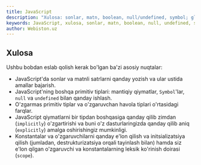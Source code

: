 ```yaml
---
title: JavaScript
description: "Xulosa: sonlar, matn, boolean, null/undefined, symbol; global obyekt; o'zgarmas primitivlar va o'zgaruvchan obyektlar; tip konversiyalari; let/const/var va destrukturizatsiya."
keywords: JavaScript, xulosa, sonlar, matn, boolean, null, undefined, symbol, global object, immutable, mutable, type conversion, let, const, var, destructuring
author: Webiston.uz
---
```


## Xulosa

Ushbu bobdan eslab qolish kerak bo'lgan ba'zi asosiy nuqtalar:

- JavaScript'da sonlar va matnli satrlarni qanday yozish va ular ustida amallar bajarish.
- JavaScript'ning boshqa primitiv tiplari: mantiqiy qiymatlar, `Symbol`'lar, `null` va `undefined` bilan qanday ishlash.
- O'zgarmas primitiv tiplar va o'zgaruvchan havola tiplari o'rtasidagi farqlar.
- JavaScript qiymatlarni bir tipdan boshqasiga qanday qilib zimdan (`implicitly`) o'zgartirishi va buni o'z dasturlaringizda qanday qilib aniq (`explicitly`) amalga oshirishingiz mumkinligi.
- Konstantalar va o'zgaruvchilarni qanday e'lon qilish va initsializatsiya qilish (jumladan, destrukturizatsiya orqali tayinlash bilan) hamda siz e'lon qilgan o'zgaruvchi va konstantalarning leksik ko'rinish doirasi (`scope`).